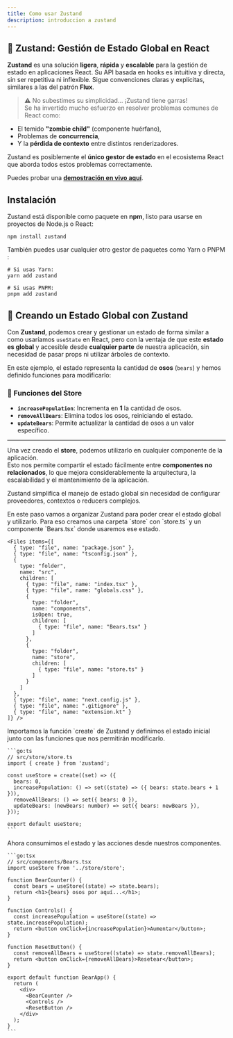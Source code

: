 ```yaml
---
title: Como usar Zustand
description: introduccion a zustand
---
```


## 🐻 Zustand: Gestión de Estado Global en React

**Zustand** es una solución **ligera**, **rápida** y **escalable** para la gestión de estado en aplicaciones React. Su API basada en hooks es intuitiva y directa, sin ser repetitiva ni inflexible. Sigue convenciones claras y explícitas, similares a las del patrón **Flux**.

> ⚠️ No subestimes su simplicidad… ¡Zustand tiene garras!  
> Se ha invertido mucho esfuerzo en resolver problemas comunes de React como:

- El temido **"zombie child"** (componente huérfano),
- Problemas de **concurrencia**,
- Y la **pérdida de contexto** entre distintos renderizadores.

Zustand es posiblemente el **único gestor de estado** en el ecosistema React que aborda todos estos problemas correctamente.

Puedes probar una [**demostración en vivo aquí**](https://codesandbox.io/p/sandbox/dazzling-moon-itop4?file=%2Fsrc%2FApp.js).

## Instalación

Zustand está disponible como paquete en **npm**, listo para usarse en proyectos de Node.js o React:

```go:bash
npm install zustand
```

También puedes usar cualquier otro gestor de paquetes como Yarn o PNPM :

```go:bash
# Si usas Yarn:
yarn add zustand

# Si usas PNPM:
pnpm add zustand
```

## 🐻 Creando un Estado Global con Zustand

Con **Zustand**, podemos crear y gestionar un estado de forma similar a como usaríamos `useState` en React, pero con la ventaja de que este **estado es global** y accesible desde **cualquier parte** de nuestra aplicación, sin necesidad de pasar props ni utilizar árboles de contexto.

En este ejemplo, el estado representa la cantidad de **osos** (`bears`) y hemos definido funciones para modificarlo:

### 🔧 Funciones del Store

- **`increasePopulation`**: Incrementa en **1** la cantidad de osos.
- **`removeAllBears`**: Elimina todos los osos, reiniciando el estado.
- **`updateBears`**: Permite actualizar la cantidad de osos a un valor específico.

---

Una vez creado el **store**, podemos utilizarlo en cualquier componente de la aplicación.  
Esto nos permite compartir el estado fácilmente entre **componentes no relacionados**, lo que mejora considerablemente la arquitectura, la escalabilidad y el mantenimiento de la aplicación.

Zustand simplifica el manejo de estado global sin necesidad de configurar proveedores, contextos o reducers complejos.

<Stepper>
  <StepperItem title="Paso 1: Crear carpetas y archivos">
    En este paso vamos a organizar Zustand para poder crear el estado global y utilizarlo. Para eso creamos una carpeta `store` con `store.ts` y un componente `Bears.tsx` donde usaremos ese estado.

    <Files items={[
      { type: "file", name: "package.json" },
      { type: "file", name: "tsconfig.json" },
      {
        type: "folder",
        name: "src",
        children: [
          { type: "file", name: "index.tsx" },
          { type: "file", name: "globals.css" },
          {
            type: "folder",
            name: "components",
            isOpen: true,
            children: [
              { type: "file", name: "Bears.tsx" }
            ]
          },
          {
            type: "folder",
            name: "store",
            children: [
              { type: "file", name: "store.ts" }
            ]
          }
        ]
      },
      { type: "file", name: "next.config.js" },
      { type: "file", name: ".gitignore" },
      { type: "file", name: "extension.kt" }
    ]} />

  </StepperItem>

  <StepperItem title="Paso 2: Creamos el código del store">
    Importamos la función `create` de Zustand y definimos el estado inicial junto con las funciones que nos permitirán modificarlo.

    ```go:ts
    // src/store/store.ts
    import { create } from 'zustand';

    const useStore = create((set) => ({
      bears: 0,
      increasePopulation: () => set((state) => ({ bears: state.bears + 1 })),
      removeAllBears: () => set({ bears: 0 }),
      updateBears: (newBears: number) => set({ bears: newBears }),
    }));

    export default useStore;
    ```

  </StepperItem>

  <StepperItem title="Paso 3: Llamar funciones y estado">
    Ahora consumimos el estado y las acciones desde nuestros componentes.

    ```go:tsx
    // src/components/Bears.tsx
    import useStore from '../store/store';

    function BearCounter() {
      const bears = useStore((state) => state.bears);
      return <h1>{bears} osos por aquí...</h1>;
    }

    function Controls() {
      const increasePopulation = useStore((state) => state.increasePopulation);
      return <button onClick={increasePopulation}>Aumentar</button>;
    }

    function ResetButton() {
      const removeAllBears = useStore((state) => state.removeAllBears);
      return <button onClick={removeAllBears}>Resetear</button>;
    }

    export default function BearApp() {
      return (
        <div>
          <BearCounter />
          <Controls />
          <ResetButton />
        </div>
      );
    }
    ```

  </StepperItem>
</Stepper>
